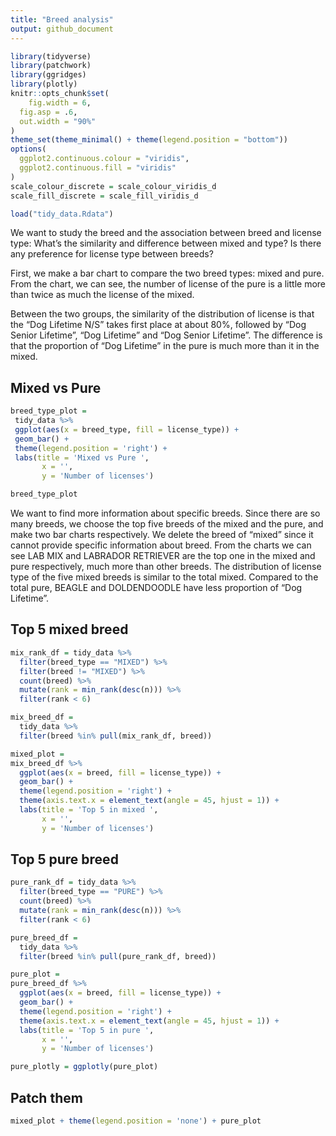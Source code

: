 ```yaml
---
title: "Breed analysis"
output: github_document
---
```


```r
library(tidyverse)
library(patchwork)
library(ggridges)
library(plotly)
knitr::opts_chunk$set(
	fig.width = 6, 
  fig.asp = .6,
  out.width = "90%"
)
theme_set(theme_minimal() + theme(legend.position = "bottom"))
options(
  ggplot2.continuous.colour = "viridis",
  ggplot2.continuous.fill = "viridis"
)
scale_colour_discrete = scale_colour_viridis_d
scale_fill_discrete = scale_fill_viridis_d
```


```r
load("tidy_data.Rdata")
```


We want to study the breed and the association between breed and license type: What's the similarity and difference between mixed and type? Is there any preference for license type between breeds?

First, we make a bar chart to compare the two breed types: mixed and pure. From the chart, we can see, the number of license of the pure is a little more than twice as much the license of the mixed. 

Between the two groups, the similarity of the distribution of license is that the "Dog Lifetime N/S" takes first place at about 80%, followed by "Dog Senior Lifetime", "Dog Lifetime" and "Dog Senior Lifetime". The difference is that the proportion of "Dog Lifetime" in the pure is much more than it in the mixed.


## Mixed vs Pure
```r
breed_type_plot =
 tidy_data %>% 
 ggplot(aes(x = breed_type, fill = license_type)) +
 geom_bar() +
 theme(legend.position = 'right') +
 labs(title = 'Mixed vs Pure ',
       x = '',
       y = 'Number of licenses')

breed_type_plot
```

We want to find more information about specific breeds. Since there are so many breeds, we choose the top five breeds of the mixed and the pure, and make two bar charts respectively. We delete the breed of "mixed" since it cannot provide specific information about breed. From the charts we can see LAB MIX and LABRADOR RETRIEVER are the top one in the mixed and pure respectively, much more than other breeds. The distribution of license type of the five mixed breeds is similar to the total mixed. Compared to the total pure, BEAGLE and DOLDENDOODLE have less proportion of "Dog Lifetime".

## Top 5 mixed breed
```r
mix_rank_df = tidy_data %>% 
  filter(breed_type == "MIXED") %>% 
  filter(breed != "MIXED") %>% 
  count(breed) %>% 
  mutate(rank = min_rank(desc(n))) %>% 
  filter(rank < 6)

mix_breed_df = 
  tidy_data %>% 
  filter(breed %in% pull(mix_rank_df, breed)) 

mixed_plot =
mix_breed_df %>% 
  ggplot(aes(x = breed, fill = license_type)) +
  geom_bar() +
  theme(legend.position = 'right') + 
  theme(axis.text.x = element_text(angle = 45, hjust = 1)) +
  labs(title = 'Top 5 in mixed ',
       x = '',
       y = 'Number of licenses')
```


## Top 5 pure breed
```r
pure_rank_df = tidy_data %>% 
  filter(breed_type == "PURE") %>% 
  count(breed) %>% 
  mutate(rank = min_rank(desc(n))) %>% 
  filter(rank < 6)

pure_breed_df = 
  tidy_data %>% 
  filter(breed %in% pull(pure_rank_df, breed)) 

pure_plot = 
pure_breed_df %>% 
  ggplot(aes(x = breed, fill = license_type)) +
  geom_bar() +
  theme(legend.position = 'right') + 
  theme(axis.text.x = element_text(angle = 45, hjust = 1)) +
  labs(title = 'Top 5 in pure ',
       x = '',
       y = 'Number of licenses')

pure_plotly = ggplotly(pure_plot)
```


## Patch them
```r
mixed_plot + theme(legend.position = 'none') + pure_plot 
```


